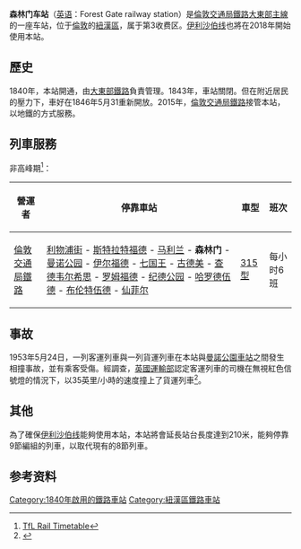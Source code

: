 {{Infobox London station
| name = Forest Gate
| image_name = Forest Gate railway station - geograph.org.uk - 367765.jpg
| locale = [[森林门|森林门]]
| borough = [[紐漢區|紐漢區]]
| manager = [[倫敦交通局鐵路|倫敦交通局鐵路]]
| owner = [[英国国营铁路公司|英国国营铁路公司]]
| symbol = overground
| gridref =
| railcode = FOG
| platforms = 4
| fare_zone = 3
<!--| railexits0405 = 0.956
| railexits0506 = {{decrease}} 0.916
| railexits0607 = {{increase}} 1.892
| railexits0708 = {{increase}} 2.037
| railexits0809 = {{decrease}} 1.706
| railexits0910 = {{decrease}} 1.599
| railexits1011 = {{increase}} 1.914 -->
| railexits1112 = {{increase}} 2.205
| railexits1213 = {{increase}} 2.403
| railexits1314 = {{increase}} 2.647
| railexits1415 = {{increase}} 2.786
| railexits1516 = {{increase}} 3.847
| latitude = 51.5494
| longitude = 0.0242
| events1  = 营业中
| years1 = 1840
| access = yes
| access_note = <ref>{{Cite map/London Overground Map}}</ref><ref>{{Cite map/Standard Tube Map}}</ref><ref>{{citation step free tube map}}</ref>
| dft_category = C2
}}

'''森林门车站'''（[[英语|英语]]：Forest Gate railway station）是[[倫敦交通局鐵路|倫敦交通局鐵路]][[大東部主線|大東部主線]]的一座车站，位于[[倫敦|倫敦]]的[[紐漢區|紐漢區]]，属于第3收费区。[[伊利沙伯线|伊利沙伯线]]也將在2018年開始使用本站。

==歷史==
1840年，本站開通，由[[大東部鐵路|大東部鐵路]]負責管理。1843年，車站關閉。但在附近居民的壓力下，車好在1846年5月31重新開放。2015年，[[倫敦交通局鐵路|倫敦交通局鐵路]]接管本站，以地鐵的方式服務。

==列車服務==
非高峰期<ref>[https://tfl.gov.uk/cdn/static/cms/documents/liverpool-street-romford-shenfield-v4.pdf TfL Rail Timetable]{{dead link|date=2018年1月 |bot=InternetArchiveBot |fix-attempted=yes }}</ref>：
{| class="wikitable vatop"
! 營運者
! 停靠車站
! 車型
! 班次
|-
| [[倫敦交通局鐵路|倫敦交通局鐵路]]
| [[利物浦街站|利物浦街]] - [[斯特拉特福德站|斯特拉特福德]] - [[马利兰车站|马利兰]] - '''森林门''' - [[曼诺公园车站|曼诺公园]] - [[伊尔福德车站|伊尔福德]] - [[七国王车站|七国王]] - [[古德美车站|古德美]] - [[查德韦尔希思车站|查德韦尔希思]] - [[罗姆福德站|罗姆福德]] - [[纪德公园车站|纪德公园]] - [[哈罗德伍德车站|哈罗德伍德]] - [[布伦特伍德站|布伦特伍德]] - [[仙菲尔车站|仙菲尔]]
| [[英国铁路315型电力动车组|315型]]
| 每小时6班
|}

==事故==
1953年5月24日，一列客運列車與一列貨運列車在本站與[[曼諾公園車站|曼諾公園車站]]之間發生相撞事故，並有乘客受傷。經調查，[[英國運輸部|英國運輸部]]認定客運列車的司機在無視紅色信號燈的情況下，以35英里/小時的速度撞上了貨運列車<ref>{{Cite web |url=http://www.railwaysarchive.co.uk/documents/MoT_ForestGate1953.pdf |title=存档副本 |accessdate=2017-01-04 |archive-date=2013-06-29 |archive-url=https://web.archive.org/web/20130629054946/http://www.railwaysarchive.co.uk/documents/MoT_ForestGate1953.pdf |dead-url=no }}</ref>。

==其他==
為了確保[[伊利沙伯线|伊利沙伯线]]能夠使用本站，本站將會延長站台長度達到210米，能夠停靠9節編組的列車，以取代現有的8節列車。

==参考资料==
{{reflist}}

{{伊利沙伯線}}

{{DEFAULTSORT:Forest Gate}}
[[Category:1840年啟用的鐵路車站|Category:1840年啟用的鐵路車站]]
[[Category:紐漢區鐵路車站|Category:紐漢區鐵路車站]]